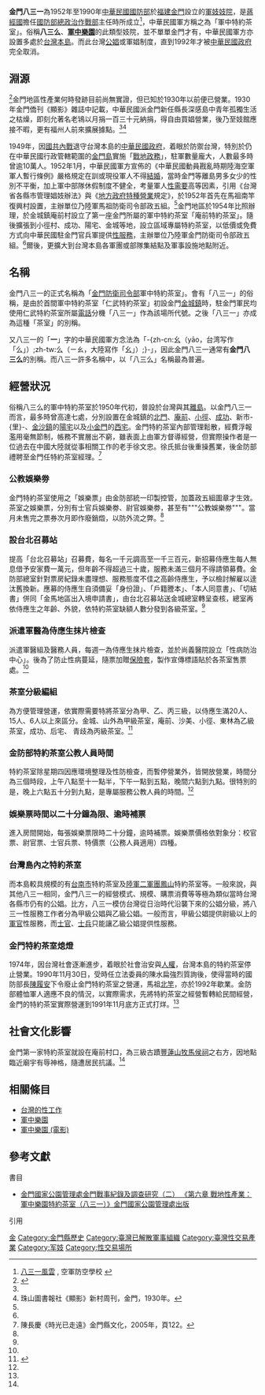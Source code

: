 {{noteTA
|1=zh-cn:八三幺;zh-tw:八三么;
}}
{{Onesource|time=2014-04-19T12:03:48+00:00}}
{{Mergeto |1=軍中樂園|time=2015-04-11T03:03:59+00:00}}
'''金門八三一'''為1952年至1990年[[中華民國國防部|中華民國國防部]]於[[福建|福建]][[金門|金門]]設立的[[軍妓|軍妓]][[妓院|妓院]]，是[[蔣經國|蔣經國]]擔任[[國防部總政治作戰部|國防部總政治作戰部]]主任時所成立<ref>[http://www.adas.url.tw/am60.htm 八三一風雲] {{Wayback|url=http://www.adas.url.tw/am60.htm |date=20090502010008 }}, 空軍防空學校 {{zh-tw icon}}</ref>，中華民國軍方稱之為「軍中特約茶室」。俗稱'''八三么'''、'''[[軍中樂園|軍中樂園]]'''的此類型妓院，並不單單金門才有，中華民國軍方亦設置多處於[[台灣本島|台灣本島]]。而此台灣[[公娼|公娼]]或軍娼制度，直到1992年才被[[中華民國政府|中華民國政府]]完全取消。

==淵源==
<ref name="八三一">{{cite news |url=http://www.kmnp.gov.tw/jp/filesys/file/dl1/94-war_paper_03.pdf |title=金門國家公園管理處金門戰事紀錄及調查研究（二） 《第六章 戰地性產業：軍中樂園特約茶室（八三一）》金門國家公園管理處出版 |access-date=2016-07-16 |archive-url=https://web.archive.org/web/20160819204838/http://www.kmnp.gov.tw/jp/filesys/file/dl1/94-war_paper_03.pdf |archive-date=2016-08-19 |dead-url=yes }}</ref>金門地區性產業何時發跡目前尚無實證，但已知於1930年以前便已營業。1930年金門僑刊《顯影》雜誌中記載，中華民國派金門新任縣長深感島中青年孤獨生活之枯燥，即刻允著名老鴇以月捐一百三十元納捐，得自由買娼營業，後乃至妓館應接不暇，更有福州人前來擴展據點。<ref name="八三一"/><ref>珠山圖書報社《顯影》新村周刊，金門，1930年。</ref>

1949年，因[[國共內戰|國共內戰]]退守台灣本島的[[中華民國政府|中華民國政府]]，着眼於防禦台灣，特別於仍在中華民國行政管轄範圍的[[金門島|金門島]]實施「[[戰地政務|戰地政務]]」，駐軍數量龐大，人數最多時曾逾10萬人。1952年1月，中華民國軍方宣佈的《中華民國動員戡亂時期陸海空軍軍人暫行條例》嚴格規定在訓或現役軍人不得[[結婚|結婚]]，當時金門等離島男多女少的性別不平衡，加上軍中部隊休假制度不健全，考量軍人[[性慾|性需要]]高等因素，引用《台灣省各縣市管理娼妓辦法》與《[[地方政府|地方政府]][[特種營業|特種營業]]規定》，於1952年首先在馬祖南竿復興村設置，主辦單位乃陸軍馬祖防衛司令部政五組。<ref name="八三一"/>金門地區於1954年比照辦理，於金城鎮庵前村設立了第一座金門所屬的軍中特約茶室「庵前特約茶室」。隨後擴張到小徑村、成功、陽宅、金城等地，設立區域專屬特約茶室，以低價或免費方式向中華民國駐金門官兵軍提供[[性服務|性服務]]，主辦單位乃陸軍金門防衛司令部政五組。<ref name="八三一"/>爾後，更擴大到台灣本島各軍團或部隊集結點及軍事設施地點附近。

==名稱==
金門八三一的正式名稱為「[[金門防衛司令部|金門防衛司令部]]軍中特約茶室」。會有「八三一」的俗稱，是由於首間軍中特約茶室「仁武特約茶室」初設金門[[金城鎮_(金門縣)|金城鎮]]時，駐金門軍民均使用仁武特約茶室所屬[[電話|電話]]分機「八三一」作為該場所代號。之後「八三一」亦成為這種「茶室」的別稱。

又八三一的「'''一'''」字的中華民國軍方念法為「-{zh-cn:幺（yāo，台湾写作「么」）;zh-tw:么（ㄧㄠ，大陸寫作「幺」）;}-」，因此金門八三一通常有'''金門八三么'''的別稱。而八三一許多名稱中，以「八三么」名稱最為普遍。

==經營狀況==
俗稱八三么的軍中特約茶室於1950年代初，普設於台灣與其[[離島|離島]]。以金門八三一而言，最多時曾高達七處，分別設置在金城鎮的[[北門里|北門]]、[[庵前|庵前]]、[[小徑|小徑]]、[[成功_(金城鎮)|成功]]、新市-{里}-、[[金沙鎮_(金門縣)|金沙鎮]]的[[陽宅|陽宅]]以及[[小金門|小金門]]的[[西宅|西宅]]。金門特約茶室內部管理鬆散，經費浮報濫用毫無節制，帳務不實層出不窮，雖表面上由軍方督導經營，但實際操作者是一位過去在中國大陸就從事相關工作的老手徐文忠。徐氏抵台後重操舊業，後金防部禮聘至金門任特約茶室經理。<ref>陳長慶《時光已走遠》金門縣文化，2005年，頁122。</ref>

===公教娛樂劵===
金門特約茶室使用之「娛樂票」由金防部統一印製控管，加蓋政五組圖章才生效。茶室之娛樂票，分別有士官兵娛樂劵、尉官娛樂劵，甚至有"""公教娛樂劵"""。當月未售完之票券次月即作廢銷燬，以防外流之弊。<ref name="八三一"/>

===設台北召募站===
提高「台北召募站」召募費，每名一千元調高至一千三百元，新招募侍應生每人無息借予安家費一萬元，但年齡不得超過三十歲，服務未滿三個月不得請領募費。金防部總室針對票房紀錄未盡理想、服務態度不佳之高齡侍應生，予以檢討解雇以逹汰舊換新。應募的侍應生自須備妥「身份證」、「戶籍謄本」、「本人同意書」、「切結書」併同「金馬地區出入境申請書」，由台北召募站送金城總室轉呈查核，總室再依侍應生之年齡、外貌，依特約茶室缺額人數分發到各級茶室。<ref name="八三一"/>

===派遣軍醫為侍應生抹片檢查===
派遣軍醫組及醫務人員，每週一為侍應生抹片檢查，並於尚義醫院設立「性病防治中心」。後為了防止性病蔓延，隨票加贈[[保險套|保險套]]，製作宣傳標語貼於各茶室售票處。<ref name="八三一"/>

===茶室分級編組===
為方便管理營運，依實際需要特將茶室分為甲、乙、丙三級，以侍應生滿20人、15人、6人以上來區分。金城、山外為甲級茶室，庵前、沙美、小徑、東林為乙級茶室，成功、后宅、
青歧為丙級茶室。<ref name="才幹字">{{cite news|url= |author=金防部|title=《（75）才幹字第一三九一號函「特約茶室管理規則」》1968年9月30日公告。}}</ref>

===金防部特約茶室公教人員時間===
特約茶室除星期四因應環境整理及性防檢查，而暫停營業外，皆開放營業，時間分為三個時段，上午八點至十一點半，下午一點到五點，晚間六點到九點。很特別的是，晚上六點五十分到九點，是專屬服務公教人員的時間。<ref name="才幹字"/>

===娛樂票時間以二十分鐘為限、逾時補票===
進入房間開始，每張娛樂票限時二十分鐘，逾時補票。娛樂票價格依對象分：校官票、尉官票、士官兵票、特價票（公務人員適用）四種。

===台灣島內之特約茶室===
而本島較具規模的有[[台南市|台南市]]特約茶室及[[陸軍二軍團|陸軍二軍團]][[鳳山區|鳳山]]特約茶室等。一般來說，與其他八三一相同，金門八三一的經營模式、規模、購票消費等等極為類似當時台灣各縣市仍有的公娼。比方，八三一模仿台灣從日治時代沿襲下來的公娼分級，將八三一性服務工作者分為甲級公娼與乙級公娼。一般而言，甲級公娼提供尉級以上的[[軍官|軍官]]性服務，而[[士官|士官]]、[[士兵|士兵]]只能讓乙級公娼提供性服務。

===金門特約茶室熄燈===
1974年，因台灣社會逐漸進步，着眼於社會治安與[[人權|人權]]，台灣本島的特約茶室停止營業。1990年11月30日，受時任立法委員的陳水扁強烈質詢後，使得當時的國防部長[[陳履安|陳履安]]下令廢止金門特約茶室之營運，馬祖[[北竿鄉|北竿]]，亦於1992年歇業。金防部體恤軍人適應不良的情況，以實際需求，先將特約茶室之經營暫轉給民間經營，金門的特約茶室實際營運到1991年11月底方正式打烊。<ref name="八三一"/>

==社會文化影響==
金門第一家特約茶室就設在庵前村口，為三級古蹟[[豐蓮山牧馬侯祠|豐蓮山牧馬侯祠]]之右方，因地點臨近廟宇有辱神格，隨遭居民抗議。<ref name="八三一"/>

==相關條目==
* [[台灣的性工作|台灣的性工作]]
* [[軍中樂園|軍中樂園]]
* [[軍中樂園_(電影)|軍中樂園 (電影)]]

== 參考文獻 ==
;書目
* [https://web.archive.org/web/20160819212219/http://digital-kinmen.kmnp.gov.tw/files/15-1000-437,c19-1.php   金門國家公園管理處金門戰事紀錄及調查研究（二） 《第六章 戰地性產業：軍中樂園特約茶室（八三一）》金門國家公園管理處出版]

;引用
{{Reflist|2}}

[[Category:中華民國福建省軍事史|金]]
[[Category:金門縣歷史|Category:金門縣歷史]]
[[Category:臺灣已解散軍事組織|Category:臺灣已解散軍事組織]]
[[Category:臺灣性交易產業|Category:臺灣性交易產業]]
[[Category:军妓|Category:军妓]]
[[Category:性交易場所|Category:性交易場所]]